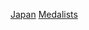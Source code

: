 {{Commonscat|Olympic medalists for Japan}}

[[Category:各國奧林匹克運動會獎牌得主|Japan]]
[[Category:日本奧運運動員|Medalists]]